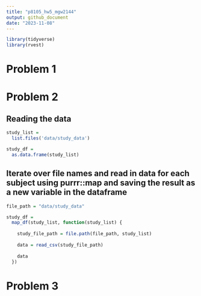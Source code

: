 ```yaml
---
title: "p8105_hw5_mgw2144"
output: github_document
date: "2023-11-08"
---
```


```r
library(tidyverse)
library(rvest)
```

# Problem 1 


# Problem 2
## Reading the data 

```r
  
study_list = 
  list.files('data/study_data')

study_df = 
  as.data.frame(study_list)

```
## Iterate over file names and read in data for each subject using purrr::map and saving the result as a new variable in the dataframe

```r
file_path = "data/study_data"

study_df = 
  map_df(study_list, function(study_list) {
    
    study_file_path = file.path(file_path, study_list)
    
    data = read_csv(study_file_path)
    
    data
  })

```


# Problem 3 